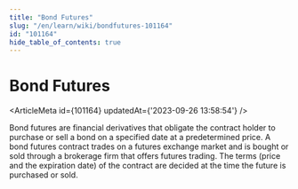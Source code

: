 ```yaml
---
title: "Bond Futures"
slug: "/en/learn/wiki/bondfutures-101164"
id: "101164"
hide_table_of_contents: true
---
```



# Bond Futures

<ArticleMeta id={101164} updatedAt={'2023-09-26 13:58:54'} />
<div className='border-solid border-b border-t-0 my-4 border-[var(--ifm-color-gray-300)]' />

Bond futures are financial derivatives that obligate the contract holder to purchase or sell a bond on a specified date at a predetermined price. A bond futures contract trades on a futures exchange market and is bought or sold through a brokerage firm that offers futures trading. The terms (price and the expiration date) of the contract are decided at the time the future is purchased or sold.
